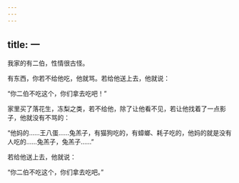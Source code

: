 ```yaml
---
---
---
```

title: 一
---



我家的有二伯，性情很古怪。

有东西，你若不给他吃，他就骂。若给他送上去，他就说：

“你二伯不吃这个，你们拿去吃吧！”

家里买了落花生，冻梨之类，若不给他，除了让他看不见，若让他找着了一点影子，他就没有不骂的：

“他妈的……王八蛋……兔羔子，有猫狗吃的，有蟑螂、耗子吃的，他妈的就是没有人吃的……兔羔子，兔羔子……”

若给他送上去，他就说：

“你二伯不吃这个，你们拿去吃吧。”